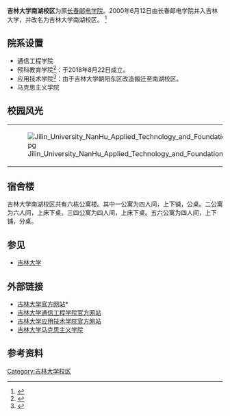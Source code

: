 {{高校
|名称            =吉林大学南湖校区
|外文名          =
|本土名          =
|图像            =[[File:Jilin_University_NanHu_Communication_engineering.jpg|无框]]
|图像说明        =
|拉丁名称        =
|創辦人          =
|校训            =求实创新 励志图强
|中译            =
|建校            =2000年
|闭校            =
|复办            =
|校庆日          =
|类型            =
|宗教背景        =
|捐款            =
|主管官员        =
|董事會主持者头衔 =
|董事會主持者    =
|书记            =
|校监            =
|校长            =


|副校长          =
|superintendent  =
|教务长          =
|院长            =
|director        =
|头衔            =
|头衔者          =
|教师            =
|职工            =
|学生            =
|本科生          =
|研究生          =
|博士生          =
|国防生          =
|其他学生        =
|地址            =[[中国|中国]][[吉林省|吉林省]][[长春市|长春市]]南湖大路5372号
|国家            =[[中国|中国]]
|州              =
|省              =[[吉林省|吉林省]]
|城市            =[[长春市|长春市]]
|坐标            =
|校园环境        =
|面积            =
|建筑面积        = 
|老校名          =长春邮电学院
|free_label      =
|free            =
|代表色          =
|昵称            =
|吉祥物          =
|校刊            =
|校队            =
|体育项目        =
|藏書數量        =
|所属法人        =
|隶属            =
|邮编            =130012
|电话号码        =
|傳真号码        =
|网站            =
|标志            =
|脚注            =
}}

'''吉林大学南湖校区'''为原[[长春邮电学院|长春邮电学院]]。2000年6月12日由长春邮电学院并入吉林大学，并改名为吉林大学南湖校区。
<ref>{{cite book |author1=李子迟 |title=中国“超级”大学：中国大学最新、最全数据及精要注评 |publisher=, 2006 |isbn=9787999022947 |url=https://books.google.com/books?id=kC98DwAAQBAJ&lpg=PT60&dq=%E9%95%BF%E6%98%A5%E9%82%AE%E7%94%B5%E5%AD%A6%E9%99%A2%E5%B9%B6%E5%85%A5%E5%90%89%E6%9E%97%E5%A4%A7%E5%AD%A6&hl=zh-CN&pg=PT60#v=onepage&q=%E9%95%BF%E6%98%A5%E9%82%AE%E7%94%B5%E5%AD%A6%E9%99%A2%E5%B9%B6%E5%85%A5%E5%90%89%E6%9E%97%E5%A4%A7%E5%AD%A6&f=false |accessdate=2019-09-05}}</ref>

== 院系设置 ==
* 通信工程学院
* 预科教育学院<ref>{{cite web |title=吉林大学成立预科教育学院 开启少数民族预科学生自主培养新篇章 |url=http://www.jljytv.com/article/4f1283eaf8a00675cf0f3bc5.html |publisher=吉林教育电视台 |accessdate=2019-09-05 |archive-date=2019-09-05 |archive-url=https://web.archive.org/web/20190905063110/http://www.jljytv.com/article/4f1283eaf8a00675cf0f3bc5.html |dead-url=no }}</ref>：于2018年8月22日成立。
* 应用技术学院<ref>{{cite web |title=吉林大学南湖校区 |url=https://www.ktb.cc/Schooldetail.aspx?SchoolID=2023 |publisher=考通宝 |accessdate=2019-09-05}}</ref>：由于吉林大学朝阳东区改造搬迁至南湖校区。
* 马克思主义学院

== 校园风光 == 
{|
|[[File:Jilin_University_NanHu_Applied_Technology_and_Foundation_Education.jpg|none]]
|[[File:Jilin_University_NanHu_Picture01.jpg|none]]
|[[File:Jilin_University_NanHu_Picture02.jpg|none]]
|}

== 宿舍楼 ==
吉林大学南湖校区共有六栋公寓楼。其中一公寓为四人间，上下铺，公桌。二公寓为六人间，上床下桌。三四公寓为四人间，上床下桌。五六公寓为四人间，上下铺，分桌。

== 参见 == 
* [[吉林大学|吉林大学]]

== 外部链接 ==
* [http://www.jlu.edu.cn 吉林大学官方网站]*{{Wayback|url=http://www.jlu.edu.cn/ |date=20051013063935 }}
* [http://dce.jlu.edu.cn/ 吉林大学通信工程学院官方网站] {{Wayback|url=http://dce.jlu.edu.cn/ |date=20200724010054 }}
* [http://yyjs.jlu.edu.cn/ 吉林大学应用技术学院官方网站] {{Wayback|url=http://yyjs.jlu.edu.cn/ |date=20200128174914 }}
* [http://marx.jlu.edu.cn/ 吉林大学马克思主义学院] {{Wayback|url=http://marx.jlu.edu.cn/ |date=20210126001140 }}

== 参考资料 ==
{{reflist}}

{{吉林大学}}
[[Category:吉林大学校区|Category:吉林大学校区]]